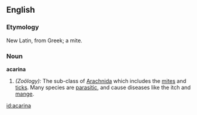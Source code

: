 ==English==

===Etymology===
{{wikipedia}}
New Latin, from Greek; a mite.

===Noun===
'''acarina''' {{p}}

# ''(Zoölogy):'' The sub-class of [[Arachnida]] which includes the [[mite]]s and [[tick]]s. Many species are [[parasitic]], and cause diseases like the itch and [[mange]].

[[id:acarina]]